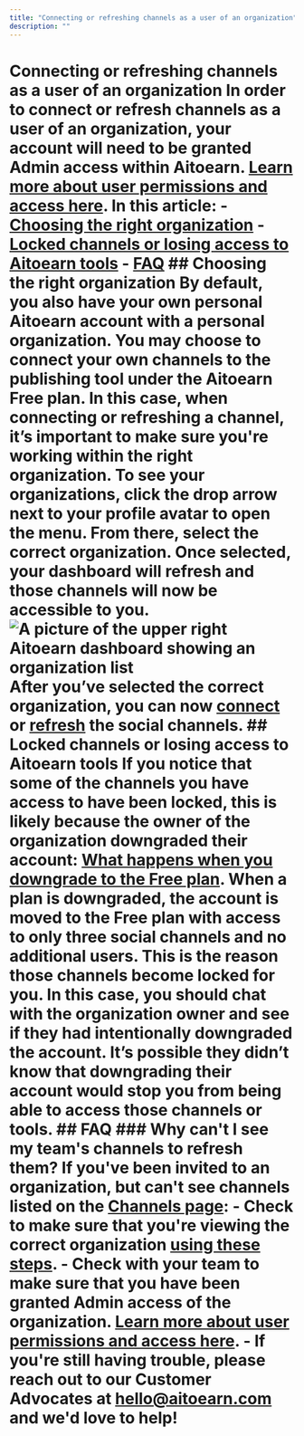 ```yaml
---
title: "Connecting or refreshing channels as a user of an organization"
description: ""
---
```


<UpdatedAt />


# Connecting or refreshing channels as a user of an organization In order to connect or refresh channels as a user of an organization, your account will need to be granted Admin access within Aitoearn. [Learn more about user permissions and access here](https://support.aitoearn.com//support.aitoearn.com/article/670-adding-users-and-setting-up-permissions-in-your-organization#h_01EJGFT20P5NVRX8N5QNMNNPHC). In this article: - [Choosing the right organization](#Choosing-the-right-organization-uDpX3) - [Locked channels or losing access to Aitoearn tools](#01F8XC6QFBA57V77H1YP83AWWF) - [FAQ](#FAQ-AsJDx) ## Choosing the right organization By default, you also have your own personal Aitoearn account with a personal organization. You may choose to connect your own channels to the publishing tool under the Aitoearn Free plan. In this case, when connecting or refreshing a channel, **it’s important to make sure you're working within the right organization**. To see your organizations, click the drop arrow next to your profile avatar to open the menu. From there, select the correct organization. Once selected, your dashboard will refresh and those channels will now be accessible to you. ![A picture of the upper right Aitoearn dashboard showing an organization list](//d33v4339jhl8k0.cloudfront.net/docs/assets/64cb6cf86d4a3e191f237e66/images/65149919f8eafb48f4e81327/img-1703224-1695848728-1002742817.png) After you’ve selected the correct organization, you can now [connect](https://support.aitoearn.com//support.aitoearn.com/article/564-connecting-your-channels-to-aitoearn) or [refresh](https://support.aitoearn.com//support.aitoearn.com/article/573-refreshing-a-channel-in-aitoearn) the social channels. ## Locked channels or losing access to Aitoearn tools If you notice that some of the channels you have access to have been locked, this is likely because the owner of the organization downgraded their account: [What happens when you downgrade to the Free plan](https://aitoearn.helpscoutdocs.com/article/597-what-happens-when-you-downgrade-to-the-free-plan). When a plan is downgraded, the account is moved to the Free plan with access to only three social channels and no additional users. This is the reason those channels become locked for you. In this case, you should chat with the organization owner and see if they had intentionally downgraded the account. It’s possible they didn’t know that downgrading their account would stop you from being able to access those channels or tools. ## FAQ ### Why can't I see my team's channels to refresh them? If you've been invited to an organization, but can't see channels listed on the [Channels page](https://publish.aitoearn.com/all-channels): - Check to make sure that you're viewing the correct organization [using these steps](#Choosing-the-right-organization-uDpX3). - Check with your team to make sure that you have been granted Admin access of the organization. [Learn more about user permissions and access here](https://support.aitoearn.com//support.aitoearn.com/article/670-adding-users-and-setting-up-permissions-in-your-organization#h_01EJGFT20P5NVRX8N5QNMNNPHC). - If you're still having trouble, please reach out to our Customer Advocates at [hello@aitoearn.com](mailto:hello@aitoearn.com) and we'd love to help!